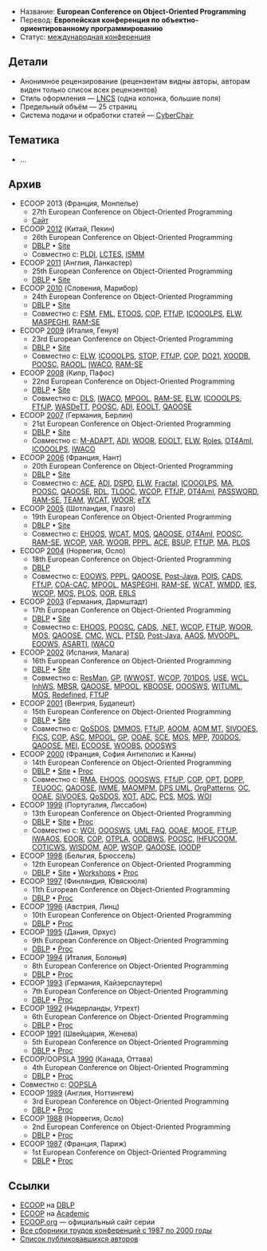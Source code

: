 * Название: '''European Conference on Object-Oriented Programming'''
* Перевод: '''Европейская конференция по объектно-ориентированному программированию'''
* Статус: [[International-Conference|международная конференция]]

== Детали ==
* Анонимное рецензирование (рецензентам видны авторы, авторам виден только список всех рецензентов)
* Стиль оформления — [[LNCS]] (одна колонка, большие поля)
* Предельный объём — 25 страниц
* Система подачи и обработки статей — [[CyberChair]]

== Тематика ==
* …

== Архив ==
* ECOOP 2013 (Франция, Монпелье)
** 27th European Conference on Object-Oriented Programming
** [http://www.lirmm.fr/ecoop13/ Сайт]
* ECOOP [[2012]] (Китай, Пекин)
** 26th European Conference on Object-Oriented Programming
** [http://dblp.uni-trier.de/db/conf/ecoop/ecoop2012.html DBLP] • [http://ecoop12.cs.purdue.edu/ Site]
** Совместно с: [[PLDI]], [[LCTES]], [[ISMM]]
* ECOOP [[2011]] (Англия, Ланкастер)
** 25th European Conference on Object-Oriented Programming
** [http://dblp.uni-trier.de/db/conf/ecoop/ecoop2011.html DBLP] • [http://scc-sentinel.lancs.ac.uk/ecoop11/ Site]
* ECOOP [[2010]] (Словения, Марибор)
** 24th European Conference on Object-Oriented Programming
** [http://dblp.uni-trier.de/db/conf/ecoop/ecoop2010.html DBLP] • [http://ecoop2010.uni-mb.si/ Site]
** Совместно с: [[FSM]], [[FML]], [[ETOOS]], [[COP]], [[FTfJP]], [[ICOOOLPS]], [[ELW]], [[MASPEGHI]], [[RAM-SE]]
* ECOOP [[2009]] (Италия, Генуя)
** 23rd European Conference on Object-Oriented Programming
** [http://dblp.uni-trier.de/db/conf/ecoop/ecoop2009.html DBLP] • [http://ecoop09.disi.unige.it/ Site]
** Совместно с: [[ELW]], [[ICOOOLPS]], [[STOP]], [[FTfJP]], [[COP]], [[DO21]], [[XOODB]], [[POOSC]], [[RAOOL]], [[IWACO]], [[RAM-SE]]
* ECOOP [[2008]] (Кипр, Пафос)
** 22nd European Conference on Object-Oriented Programming
** [http://dblp.uni-trier.de/db/conf/ecoop/ecoop2008.html DBLP] • [http://ecoop08.cs.ucy.ac.cy/ Site]
** Совместно с: [[DLS]], [[IWACO]], [[MPOOL]], [[RAM-SE]], [[ELW]], [[ICOOOLPS]], [[FTfJP]], [[WASDeTT]], [[POOSC]], [[ADI]], [[EOOLT]], [[QAOOSE]]
* ECOOP [[2007]] (Германия, Берлин)
** 21st European Conference on Object-Oriented Programming
** [http://dblp.uni-trier.de/db/conf/ecoop/ecoop2007.html DBLP] • [http://ecoop07.swt.cs.tu-berlin.de/ Site]
** Совместно с: [[M-ADAPT]], [[ADI]], [[WOOR]], [[EOOLT]], [[ELW]], [[Roles]], [[OT4AmI]], [[ICOOOLPS]], [[IWACO]]
* ECOOP [[2006]] (Франция, Нант)
** 20th European Conference on Object-Oriented Programming
** [http://dblp.uni-trier.de/db/conf/ecoop/ecoop2006.html DBLP] • [http://www.emn.fr/z-info/ecoop2006/ Site]
** Совместно с: [[ACE]], [[ADI]], [[DSPD]], [[ELW]], [[Fractal]], [[ICOOOLPS]], [[MA]], [[POOSC]], [[QAOOSE]], [[RDL]], [[TLOOC]], [[WCOP]], [[FTfJP]], [[OT4AmI]], [[PASSWORD]], [[RAM-SE]], [[TEAM]], [[WCAT]], [[WOOR]], [[eTX]]
* ECOOP [[2005]] (Шотландия, Глазго)
** 19th European Conference on Object-Oriented Programming
** [http://dblp.uni-trier.de/db/conf/ecoop/ecoop2005.html DBLP] • [http://www.dcs.gla.ac.uk/research/conference/ecoop2005/ Site]
** Совместно с: [[EHOOS]], [[WCAT]], [[MOS]], [[QAOOSE]], [[OT4AmI]], [[POOSC]], [[RAM-SE]], [[WCOP]], [[VAR]], [[WOOR]], [[PPPL]], [[ACE]], [[BSUP]], [[FTfJP]], [[MA]], [[PLOS]]
* ECOOP [[2004]] (Норвегия, Осло)
** 18th European Conference on Object-Oriented Programming
** [http://dblp.uni-trier.de/db/conf/ecoop/ecoop2004.html DBLP]
** Совместно с: [[EOOWS]], [[PPPL]], [[QAOOSE]], [[Post-Java]], [[POIS]], [[CADS]], [[FTfJP]], [[COA-CAC]], [[MPOOL]], [[MASPEGHI]], [[RAM-SE]], [[WCAT]], [[WMDD]], [[IES]], [[WCOP]], [[MOS]], [[PLOS]], [[OOR]], [[ERLS]]
* ECOOP [[2003]] (Германия, Дармштадт)
** 17th European Conference on Object-Oriented Programming
** [http://dblp.uni-trier.de/db/conf/ecoop/ecoop2003.html DBLP] • [http://www.st.informatik.tu-darmstadt.de:8080/ecoop/ Site]
** Совместно с: [[EHOOS]], [[POOSC]], [[CADS]], [[.NET]], [[WCOP]], [[FTfJP]], [[WOOR]], [[MOS]], [[QAOOSE]], [[CMC]], [[WCL]], [[PTSD]], [[Post-Java]], [[AAOS]], [[MVOOPL]], [[EOOWS]], [[ASARTI]], [[IWACO]]
* ECOOP [[2002]] (Испания, Малага)
** 16th European Conference on Object-Oriented Programming
** [http://dblp.uni-trier.de/db/conf/ecoop/ecoop2002.html DBLP] • [http://ecoop2002.lcc.uma.es/ Site]
** Совместно с: [[ResMan]], [[GP]], [[IWWOST]], [[WCOP]], [[700DOS|701DOS]], [[USE]], [[WCL]], [[InhWS]], [[MBSR]], [[QAOOSE]], [[MPOOL]], [[KBOOSE]], [[OOOSWS]], [[WITUML]], [[MOS]], [[Redefined]], [[FTfJP]]
* ECOOP [[2001]] (Венгрия, Будапешт)
** 15th European Conference on Object-Oriented Programming
** [http://dblp.uni-trier.de/db/conf/ecoop/ecoop2001.html DBLP] • [http://ecoop2001.inf.elte.hu/ Site]
** Совместно с: [[QoSDOS]], [[DMMOS]], [[FTfJP]], [[AOOM]], [[AOM MT]], [[SIVOOES]], [[FICS]], [[COP]], [[ASC]], [[MPOOL]], [[GP]], [[OOAE]], [[SCE]], [[MOS]], [[MPP]], [[700DOS]], [[QAOOSE]], [[MEI]], [[ECOOSE]], [[WOOBS]], [[OOOSWS]]
* ECOOP [[2000]] (Франция, София Антиполис и Канны)
** 14th European Conference on Object-Oriented Programming
** [http://dblp.uni-trier.de/db/conf/ecoop/ecoop2000.html DBLP] • [http://users.polytech.unice.fr/~jpr/www-ecoop2000/ Site] • [http://www.ifs.uni-linz.ac.at/~ecoop/cd/tocs/t1850.htm Proc]
** Совместно с: [[RMA]], [[EHOOS]], [[OOOSWS]], [[FTfJP]], [[COP]], [[OPT]], [[DOPP]], [[TEUOOC]], [[QAOOSE]], [[IWME]], [[MAOMPM]], [[DPS UML]], [[OrgPatterns]], [[OC]], [[OOAE]], [[SIVOOES]], [[QoSDOS]], [[XOT]], [[ADC]], [[PCS]], [[MOS]], [[WOI]]
* ECOOP [[1999]] (Португалия, Лиссабон)
** 13th European Conference on Object-Oriented Programming
** [http://dblp.uni-trier.de/db/conf/ecoop/ecoop99.html DBLP] • [http://ecoop99.di.fc.ul.pt/ Site] • [http://www.ifs.uni-linz.ac.at/~ecoop/cd/tocs/t1628.htm Proc]
** Совместно с: [[WOI]], [[OOOSWS]], [[UML FAQ]], [[OOAE]], [[MOOE]], [[FTfJP]], [[IWAAOS]], [[EOOR]], [[COP]], [[OTPLA]], [[OODBWS]], [[POOSC]], [[IHFUCOOM]], [[COTICWS]], [[WISDOM]], [[AOP]], [[WSOP]], [[QAOOSE]], [[IOODP]]
* ECOOP [[1998]] (Бельгия, Брюссель)
** 12th European Conference on Object-Oriented Programming
** [http://dblp.uni-trier.de/db/conf/ecoop/ecoop98.html DBLP] • [http://ecoop98.vub.ac.be/ Site] • [http://ecoop98.vub.ac.be/workshops.html Workshops] • [http://www.ifs.uni-linz.ac.at/~ecoop/cd/tocs/t1445.htm Proc]
* ECOOP [[1997]] (Финляндия, Ювяскюля)
** 11th European Conference on Object-Oriented Programming
** [http://dblp.uni-trier.de/db/conf/ecoop/ecoop97.html DBLP] • [http://www.ifs.uni-linz.ac.at/~ecoop/cd/tocs/t1241.htm Proc]
* ECOOP [[1996]] (Австрия, Линц)
** 10th European Conference on Object-Oriented Programming
** [http://dblp.uni-trier.de/db/conf/ecoop/ecoop96.html DBLP] • [http://www.ifs.uni-linz.ac.at/~ecoop/cd/tocs/t1098.htm Proc]
* ECOOP [[1995]] (Дания, Орхус)
** 9th European Conference on Object-Oriented Programming
** [http://dblp.uni-trier.de/db/conf/ecoop/ecoop95.html DBLP] • [http://www.ifs.uni-linz.ac.at/~ecoop/cd/tocs/t0952.htm Proc]
* ECOOP [[1994]] (Италия, Болонья)
** 8th European Conference on Object-Oriented Programming
** [http://dblp.uni-trier.de/db/conf/ecoop/ecoop94.html DBLP] • [http://www.ifs.uni-linz.ac.at/~ecoop/cd/tocs/t0821.htm Proc]
* ECOOP [[1993]] (Германия, Кайзерслаутерн)
** 7th European Conference on Object-Oriented Programming
** [http://dblp.uni-trier.de/db/conf/ecoop/ecoop93.html DBLP] • [http://www.ifs.uni-linz.ac.at/~ecoop/cd/tocs/t0707.htm Proc]
* ECOOP [[1992]] (Нидерланды, Утрехт)
** 6th European Conference on Object-Oriented Programming
** [http://dblp.uni-trier.de/db/conf/ecoop/ecoop92.html DBLP] • [http://www.ifs.uni-linz.ac.at/~ecoop/cd/tocs/t0615.htm Proc]
* ECOOP [[1991]] (Швейцария, Женева)
** 5th European Conference on Object-Oriented Programming
** [http://dblp.uni-trier.de/db/conf/ecoop/ecoop91.html DBLP] • [http://www.ifs.uni-linz.ac.at/~ecoop/cd/tocs/t0512.htm Proc]
* ECOOP/OOPSLA [[1990]] (Канада, Оттава)
** 4th European Conference on Object-Oriented Programming
** [http://dblp.uni-trier.de/db/conf/oopsla/oopsla90.html DBLP] • [http://www.ifs.uni-linz.ac.at/~ecoop/cd/tocs/tec90.htm Proc]
* Совместно с: [[SPLASH|OOPSLA]]
* ECOOP [[1989]] (Англия, Ноттингем)
** 3rd European Conference on Object-Oriented Programming
** [http://dblp.uni-trier.de/db/conf/ecoop/ecoop89.html DBLP] • [http://www.ifs.uni-linz.ac.at/~ecoop/cd/tocs/tec89.htm Proc]
* ECOOP [[1988]] (Норвегия, Осло)
** 2nd European Conference on Object-Oriented Programming
** [http://dblp.uni-trier.de/db/conf/ecoop/ecoop88.html DBLP] • [http://www.ifs.uni-linz.ac.at/~ecoop/cd/tocs/t0322.htm Proc]
* ECOOP [[1987]] (Франция, Париж)
** 1st European Conference on Object-Oriented Programming
** [http://dblp.uni-trier.de/db/conf/ecoop/ecoop87.html DBLP] • [http://www.ifs.uni-linz.ac.at/~ecoop/cd/tocs/t0276.htm Proc]

== Ссылки ==
* [http://dblp.uni-trier.de/db/conf/ecoop/ ECOOP] на [[DBLP]]
* [http://academic.research.microsoft.com/Conference/662/ ECOOP] на [[Academic]]
* [http://www.ecoop.org/ ECOOP.org] — официальный сайт серии
* [http://www.ifs.uni-linz.ac.at/~ecoop/cd/start.htm Все сборники трудов конференций с [[1987]] по [[2000]] годы]
* [http://www.ifs.uni-linz.ac.at/~ecoop/cd/html/authind.htm Список публиковавшихся авторов]
